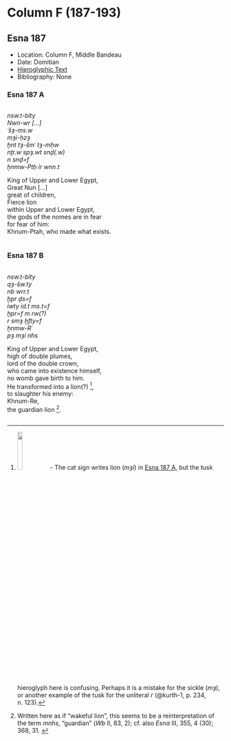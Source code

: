 # Column F (187-193) {-}  
  
## Esna 187 {-}  
  
- Location: Column F, Middle Bandeau  
- Date: Domitian  
- [Hieroglyphic Text](https://www.ifao.egnet.net/uploads/publications/enligne/Temples-Esna002.pdf#page=379){target="_blank"}  
- Bibliography: None  
  
<style>  
  .col2 {  
    columns: 2 300px;         /* number of columns and width in pixels*/  
    -webkit-columns: 2 300px; /* chrome, safari */  
    -moz-columns: 2 300px;    /* firefox */  
    -webkit-column-break-inside: avoid;  
    -page-break-inside: avoid;  
    -break-inside: avoid;  
  }  
  
</style>  
  
### Esna 187 A {-}  
  
<div class="col2">  
  
*nsw.t-bỉty  *  
*Nwn-wr [...]  *  
*ʿšȝ-ms.w  *  
*mȝỉ-ḥzȝ   *  
  *ḫnt tȝ-šmʿ tȝ-mḥw  *  
*nṯr.w spȝ.wt snḏ(.w)  *  
  *n snḏ=f  *  
*ẖnmw-Ptḥ ỉr wnn.t  *  
   
King of Upper and Lower Egypt,  
Great Nun [...]  
great of children,  
Fierce lion  
  within Upper and Lower Egypt,  
the gods of the nomes are in fear  
  for fear of him:  
Khnum-Ptah, who made what exists.  
  
</div>  
  
### Esna 187 B {-}  
  
<div class="col2">  
  
*nsw.t-bỉty  *  
*qȝ-šw.ty *  
*nb wrr.t  *  
*ḫpr ḏs=f  *  
  *ỉwty ỉd.t ms.t=f  *  
*ḫpr=f m rw(?)  *  
  *r smȝ ḫfty=f  *  
*ẖnmw-Rʿ  *  
*pȝ mȝỉ nhs  *  
   
King of Upper and Lower Egypt,  
high of double plumes,  
lord of the double crown,  
who came into existence himself,  
  no womb gave birth to him.  
He transformed into a lion(?) [^fn-187-1],  
  to slaughter his enemy:  
Khnum-Re,   
the guardian lion [^fn-187-2].  
  
</div>  
  
[^fn-187-1]: ![](images/187_1.png){width=15%} - The cat sign writes lion (*mȝỉ*) in [Esna 187 A], but the tusk hieroglyph here is confusing. Perhaps it is a mistake for the sickle (*mȝ*), or another example of the tusk for the unliteral *r* (@kurth-1, p. 234, n. 123).  
  
[^fn-187-2]: Written here as if "wakeful lion", this seems to be a reinterpretation of the term *mnhs*, "guardian" (*Wb* II, 83, 2); cf. also *Esna* III, 355, 4 (30); 368, 31. <!--# check LGG and PL 432 for this, both mnhs and mAi-nhz -->